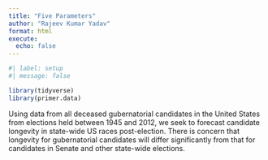 ```yaml
---
title: "Five Parameters"
author: "Rajeev Kumar Yadav"
format: html
execute: 
  echo: false
---
```


```r
#| label: setup
#| message: false

library(tidyverse)
library(primer.data)
```

Using data from all deceased gubernatorial candidates in the United States from elections held between 1945 and 2012, we seek to forecast candidate longevity in state-wide US races post-election. There is concern that longevity for gubernatorial candidates will differ significantly from that for candidates in Senate and other state-wide elections.
